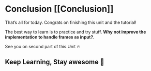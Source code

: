# Conclusion [[Conclusion]]

That’s all for today. Congrats on finishing this unit and the tutorial!

The best way to learn is to practice and try stuff. **Why not improve the implementation to handle frames as input?**.

See you on second part of this Unit 🔥

## Keep Learning, Stay awesome 🤗
